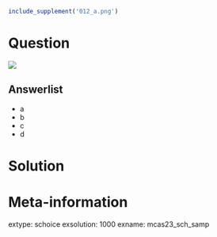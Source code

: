 ```r
include_supplement('012_a.png')
```

Question
========

![](012_a.png)

Answerlist
--------
* a
* b
* c
* d

Solution
========

Meta-information
============
extype: schoice
exsolution: 1000
exname: mcas23_sch_samp
